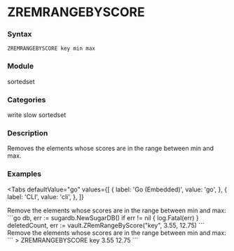 
# ZREMRANGEBYSCORE

### Syntax
```
ZREMRANGEBYSCORE key min max
```

### Module
<span className="acl-category">sortedset</span>

### Categories 
<span className="acl-category">write</span>
<span className="acl-category">slow</span>
<span className="acl-category">sortedset</span>

### Description 
Removes the elements whose scores are in the range between min and max.

### Examples

<Tabs
  defaultValue="go"
  values={[
    { label: 'Go (Embedded)', value: 'go', },
    { label: 'CLI', value: 'cli', },
  ]}
>
  <TabItem value="go">
    Remove the elements whose scores are in the range between min and max:
    ```go
    db, err := sugardb.NewSugarDB()
    if err != nil {
      log.Fatal(err)
    }
    deletedCount, err := vault.ZRemRangeByScore("key", 3.55, 12.75)
    ```
  </TabItem>
  <TabItem value="cli">
    Remove the elements whose scores are in the range between min and max:
    ```
    > ZREMRANGEBYSCORE key 3.55 12.75
    ```
  </TabItem>
</Tabs>  
